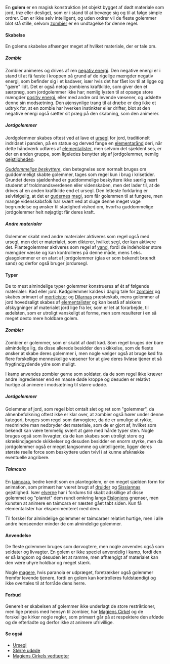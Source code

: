 {{title:Golem}}
{{author:Laura Holmegaard}}
{{timestamp:2011-01-16T08:50:35Z}}
{{copyright:Golem}}
En '''golem''' er en magisk konstruktion (et objekt bygget af dødt materiale som jord, træ eller deslige), som er i stand til at bevæge sig og til at følge simple ordrer. Den er ikke selv intelligent, og uden ordrer vil de fleste golemmer blot stå stille, selvom [[zombie|zombier]] er en undtagelse for denne regel.

====Skabelse====
En golems skabelse afhænger meget af hvilket materiale, der er tale om.

=====Zombie=====
Zombier animeres og drives af ren [[den negative energi|negativ energi]]. Den negative energi er i stand til at få fæste i kroppen på grund af de rigelige mængder negativ energi, som befinder sig i et kadaver, især hvis det har fået lov til at ligge og "gære" lidt. Det er også netop zombiens kraftkilde, som giver den et særpræg, som jordgolemmer ikke har; nemlig lysten til at opsøge store mængder [[den positive energi|positiv energi]], eller med andre ord levende væsener, og udslette denne sin modsætning. Den øjensynlige trang til at dræbe er dog ikke et udtryk for, at en zombie har hverken instinkter eller drifter, blot at den negative energi også sætter sit præg på den skabning, som den animerer. 

=====Jordgolemmer=====
Jordgolemmer skabes oftest ved at lave et [[ursegl]] for jord, traditionelt indridset i panden, på en statue og derved fange en [[elementarånd]] deri, når dette håndværk udføres af [[elementalist|elementalister]], men selvom det sjældent ses, er der en anden gruppe, som ligeledes benytter sig af jordgolemmer, nemlig [[gejstlig]]heden.

''[[Guddommelig beskytter|Guddommelige beskyttere]]'', den betegnelse som normalt bruges om guddommeligt skabte golemmer, tages som regel kun i brug i krisetider. Grundet deres sjældenhed er guddommelige beskyttere ikke særlig nært studeret af troldmandsverdenen eller videnskaben, men det lader til, at de drives af en anden kraftkilde end et ursegl. Den letteste forklaring er selvfølgelig, at det er [[guderne|gudernes]] [[magi]], som får golemmen til at fungere, men mange videnskabsfolk har svært ved at sluge denne meget vage begrundelse og ønsker til stadighed vished om, hvorfra guddommelige jordgolemmer helt nøjagtigt får deres kraft.

=====Andre materialer=====
Golemmer skabt med andre materialer aktiveres som regel også med ursegl, men det er materialet, som dikterer, hvilket segl, der kan aktivere det. Plantegolemmer aktiveres som regel af [[vand]], fordi de indeholder store mængder væske og kan kontrolleres på denne måde, mens f.eks. glasgolemmer er en afart af jordgolemmer (glas er som bekendt brændt sand) og derfor også bruger jordursegl.

====Typer====
De to mest almindelige typer golemmer konstrueres af ét af følgende materialer: Kød eller jord. Kødgolemmer kaldes i daglig tale for [[zombie|zombier]] og skabes primært af [[morticist|morticister]] og [[Dilarna|Dilarnas]] præsteskab, mens golemmer af jord hovedsaligt skabes af [[elementalist|elementalister]] og kan bestå af alskens afskygninger af materialet jord lige fra ler, som er let at forarbejde, til ædelsten, som er utroligt vanskeligt at forme, men som resulterer i en så meget desto mere holdbare golem.

=====Zombier=====
Zombier er golemmer, som er skabt af dødt kød. Som regel bruges der bare almindelige lig, da disse allerede besidder den skikkelse, som de fleste ønsker at skabe deres golemmer i, men nogle vælger også at bruge kød fra flere forskellige menneskelige væsener for at give deres livløse tjener et så frygtindgydende ydre som muligt.

I kamp anvendes zombier gerne som soldater, da de som regel ikke kræver andre ingredienser end en masse døde kroppe og desuden er relativt hurtige at animere i modsætning til større udøde.

=====Jordgolemmer=====
Golemmer af jord, som regel blot omtalt slet og ret som "golemmer", da almenbefolkning oftest ikke er klar over, at zombier også hører under denne kategori, bruges som regel som dørvogtere, da de er umulige at rykke, medmindre man nedbryder det materiale, som de er gjort af, hvilket som bekendt kan være temmelig svært at gøre med hårde typer sten. Nogle bruges også som livvagter, da de kan skabes som utroligt store og skrækindjagende skikkelser og desuden besidder en enorm styrke, men da jordgolemmer også er meget langsomme og uintelligente, ligger deres største reelle force som beskyttere uden tvivl i at kunne afskrække eventuelle angribere.

=====Taimcara=====
En [[taimcara]], bedre kendt som en plantegolem, er en meget sjælden form for animation, som primært har været brugt af [[druide|druider]] og [[Sissianna|Sissiannas]] gejstlighed. Især [[elver|elverne]] har i fordums tid skabt adskillige af disse golemmet og "plantet" dem rundt omkring langs [[Eislonien|Eisloniens]] grænser, men kunsten at animere en taimcara er næsten gået tabt siden. Kun få elementalister har eksperimenteret med dem.

Til forskel for almindelige golemmer er taimcaraer relativt hurtige, men i alle andre henseender minder de om almindelige golemmer.

====Anvendelse====
De fleste golemmer bruges som dørvogtere, men nogle anvendes også som soldater og livvagter. En golem er ikke speciel anvendelig i kamp, fordi den er så langsom og desuden let at ramme, men afhængigt af materialet kan den være uhyre holdbar og meget stærk.

Nogle [[mager|magere]], hvis paranoia er udpræget, foretrækker også golemmer fremfor levende tjenere, fordi en golem kan kontrolleres fuldstændigt og ikke overtales til at forråde dens herre.

====Forbud====
Generelt er skabelsen af golemmer ikke underlagt de store restriktioner, men lige præcis med hensyn til zombier, har [[Magiens Cirkel]] og de forskellige kirker nogle regler, som primært går på at respektere den afdøde og de efterladte og derfor ikke at animere ufrivillige.

====Se også====
*[[Ursegl]]
*[[Større udøde]]
*[[Magiens Cirkels vedtægter]]